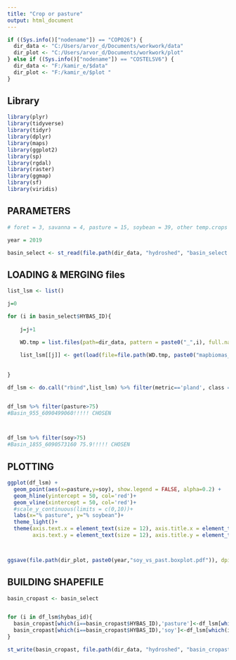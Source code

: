 ---
title: "Crop or pasture"
output: html_document
---

```{r }

if ((Sys.info()["nodename"]) == "COP026") {
  dir_data <- "C:/Users/arvor_d/Documents/workwork/data"
  dir_plot <- "C:/Users/arvor_d/Documents/workwork/plot"
} else if ((Sys.info()["nodename"]) == "COSTELSV6") {
  dir_data <- "F:/kamir_e/$data"
  dir_plot <- "F:/kamir_e/$plot "
}

```

## Library

```{r }

library(plyr)
library(tidyverse)
library(tidyr)
library(dplyr)
library(maps)
library(ggplot2)
library(sp)
library(rgdal)
library(raster)
library(ggmap)
library(sf)
library(viridis)

```

## PARAMETERS

```{r }

# foret = 3, savanna = 4, pasture = 15, soybean = 39, other temp.crops = 41, per.crops = 36

year = 2019

basin_select <- st_read(file.path(dir_data, "hydroshed", "basin_select.shp"))


```

## LOADING & MERGING files


```{r }

list_lsm <- list()

j=0

for (i in basin_select$HYBAS_ID){
    
    j=j+1
    
    WD.tmp = list.files(path=dir_data, pattern = paste0("_",i), full.names = TRUE)[1]

    list_lsm[[j]] <- get(load(file=file.path(WD.tmp, paste0("mapbiomas_lsm_",i,".RData")))) %>% mutate(hybas_id=i) 
    
 
}

df_lsm <- do.call("rbind",list_lsm) %>% filter(metric=='pland', class == 15|class == 39, layer==35) %>% dplyr::select(metric, hybas_id, class, value)  %>% spread(class, value) %>% dplyr::rename(pasture='15', soy='39') %>% mutate_all(~replace(., is.na(.), 0))


df_lsm %>% filter(pasture>75)
#Basin_955_6090499060!!!!! CHOSEN



df_lsm %>% filter(soy>75)
#Basin_1855_6090573160 75.9!!!!! CHOSEN


```

## PLOTTING


```{r }


ggplot(df_lsm) + 
  geom_point(aes(x=pasture,y=soy), show.legend = FALSE, alpha=0.2) +
  geom_hline(yintercept = 50, col='red')+
  geom_vline(xintercept = 50, col='red')+
  #scale_y_continuous(limits = c(0,10))+ 
  labs(x="% pasture", y="% soybean")+ 
  theme_light()+
  theme(axis.text.x = element_text(size = 12), axis.title.x = element_text(size = 10, vjust = 1.5, hjust=1),
        axis.text.y = element_text(size = 12), axis.title.y = element_text(size = 10, angle = 0, vjust=0.99))



ggsave(file.path(dir_plot, paste0(year,"soy_vs_past.boxplot.pdf")), dpi = 300)


```

## BUILDING SHAPEFILE


```{r }

basin_cropast <- basin_select  


for (i in df_lsm$hybas_id){
  basin_cropast[which(i==basin_cropast$HYBAS_ID),'pasture']<-df_lsm[which(i==df_lsm$hybas_id),]$pasture
  basin_cropast[which(i==basin_cropast$HYBAS_ID),'soy']<-df_lsm[which(i==df_lsm$hybas_id),]$soy
}

st_write(basin_cropast, file.path(dir_data, "hydroshed", "basin_cropast.shp"), delete_layer = TRUE)

```






